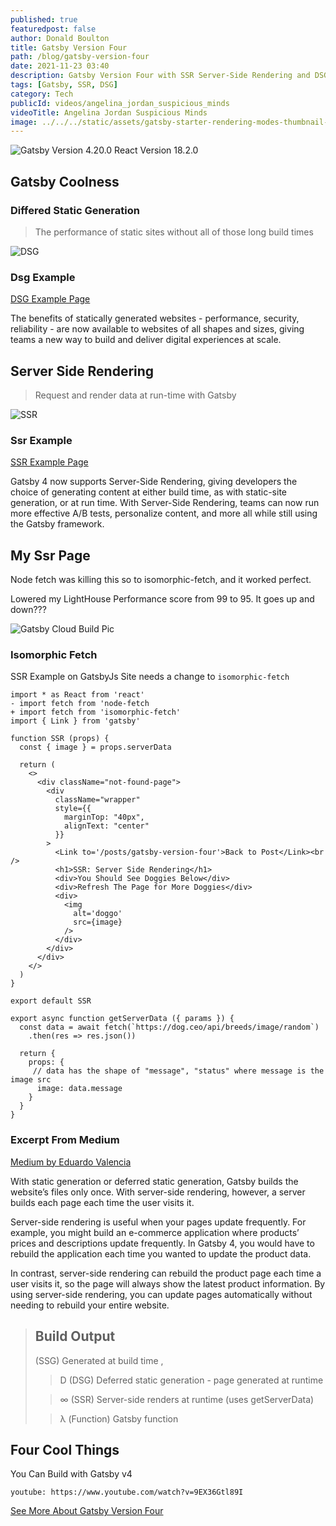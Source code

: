 ```yaml
---
published: true
featuredpost: false
author: Donald Boulton
title: Gatsby Version Four
path: /blog/gatsby-version-four
date: 2021-11-23 03:40
description: Gatsby Version Four with SSR Server-Side Rendering and DSG Deferred Static Generation, JAMstack coolness.
tags: [Gatsby, SSR, DSG]
category: Tech
publicId: videos/angelina_jordan_suspicious_minds
videoTitle: Angelina Jordan Suspicious Minds
image: ../../../static/assets/gatsby-starter-rendering-modes-thumbnail-wide.jpg
---
```


![Gatsby Version 4.20.0 React Version 18.2.0](../../../static/assets/gatsby-starter-rendering-modes-thumbnail-wide.jpg)

## Gatsby Coolness

### Differed Static Generation

> The performance of static sites without all of those long build times

![DSG](../../../static/assets/DSG_for_blog_article_and_G4_overview_page.jpg 'Statically Generated Websites')

### Dsg Example

[DSG Example Page](/dsg)

The benefits of statically generated websites - performance, security, reliability - are now available to websites of all shapes and sizes, giving teams a new way to build and deliver digital experiences at scale.

## Server Side Rendering

> Request and render data at run-time with Gatsby

![SSR](../../../static/assets/SSR_for_blog_article_and_G4_overview_page.jpg 'Render Data At Run-time')

### Ssr Example

[SSR Example Page](/ssr)

Gatsby 4 now supports Server-Side Rendering, giving developers the choice of generating content at either build time, as with static-site generation, or at run time. With Server-Side Rendering, teams can now run more effective A/B tests, personalize content, and more all while still using the Gatsby framework.

## My Ssr Page

Node fetch was killing this so to isomorphic-fetch, and it worked perfect.

Lowered my LightHouse Performance score from 99 to 95. It goes up and down???

![Gatsby Cloud Build Pic](../../../static/assets/ssr-dsg.jpg)

### Isomorphic Fetch

SSR Example on GatsbyJs Site needs a change to `isomorphic-fetch`

```diff:title=Node-Fetch-Issue-src/pages/ssr.tsx {3}
import * as React from 'react'
- import fetch from 'node-fetch
+ import fetch from 'isomorphic-fetch'
import { Link } from 'gatsby'

function SSR (props) {
  const { image } = props.serverData

  return (
    <>
      <div className="not-found-page">
        <div
          className="wrapper"
          style={{
            marginTop: "40px",
            alignText: "center"
          }}
        >
          <Link to='/posts/gatsby-version-four'>Back to Post</Link><br />
          <h1>SSR: Server Side Rendering</h1>
          <div>You Should See Doggies Below</div>
          <div>Refresh The Page for More Doggies</div>
          <div>
            <img
              alt='doggo'
              src={image}
            />
          </div>
        </div>
      </div>
    </>
  )
}

export default SSR

export async function getServerData ({ params }) {
  const data = await fetch(`https://dog.ceo/api/breeds/image/random`)
    .then(res => res.json())

  return {
    props: {
     // data has the shape of "message", "status" where message is the image src
      image: data.message
    }
  }
}
```

### Excerpt From Medium

[Medium by Eduardo Valencia](https://medium.com/@8025918/gatsby-4-using-ssr-and-dsg-14742eaecb66)

With static generation or deferred static generation, Gatsby builds the website’s files only once. With server-side rendering, however, a server builds each page each time the user visits it.

Server-side rendering is useful when your pages update frequently. For example, you might build an e-commerce application where products’ prices and descriptions update frequently. In Gatsby 4, you would have to rebuild the application each time you wanted to update the product data.

In contrast, server-side rendering can rebuild the product page each time a user visits it, so the page will always show the latest product information. By using server-side rendering, you can update pages automatically without needing to rebuild your entire website.

> ## Build Output
>
> (SSG) Generated at build time ,
>
> > D (DSG) Deferred static generation - page generated at runtime
>
> > ∞ (SSR) Server-side renders at runtime (uses getServerData)
>
> > λ (Function) Gatsby function

## Four Cool Things

You Can Build with Gatsby v4

`youtube: https://www.youtube.com/watch?v=9EX36Gtl89I`

[See More About Gatsby Version Four](https://www.gatsbyjs.com/gatsby-4/)

<WavyHr className="mt-1 mb-1 text-fuchsia-600" />
